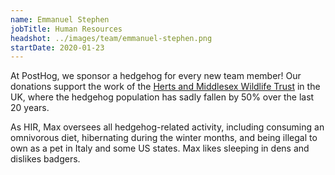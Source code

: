 ```yaml
---
name: Emmanuel Stephen 
jobTitle: Human Resources 
headshot: ../images/team/emmanuel-stephen.png
startDate: 2020-01-23
---
```


At PostHog, we sponsor a hedgehog for every new team member! Our donations support the work of the [Herts and Middlesex Wildlife Trust](https://www.hertswildlifetrust.org.uk/) in the UK, where the hedgehog population has sadly fallen by 50% over the last 20 years.

As HIR, Max oversees all hedgehog-related activity, including consuming an omnivorous diet, hibernating during the winter months, and being illegal to own as a pet in Italy and some US states. Max likes sleeping in dens and dislikes badgers.
